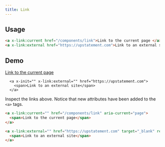 ```yaml
---
title: Link
---
```



<Toolbelt />

## Usage

```html
<a x-link:current href="/components/link">Link to the current page </a>
<a x-link:external href="https://upstatement.com">Link to an external site</a>
```

## Demo

<Card>
  <div class="flex flex-col">
      <a x-init="" x-link:current="" href="/components/link">
        <span>Link to the current page</span>
      </a>

      <a x-init="" x-link:external="" href="https://upstatement.com">
        <span>Link to an external site</span>
      </a>

  </div>
</Card>

Inspect the links above. Notice that new attributes have been added to the `<a>` tags.

```html ins='aria-current="page"' ins='target="_blank" rel="noopener noreferrer"'
<a x-link:current="" href="/components/link" aria-current="page">
  <span>Link to the current page</span>
</a>

<a x-link:external="" href="https://upstatement.com" target="_blank" rel="noopener noreferrer">
  <span>Link to an external site</span>
</a>
```
